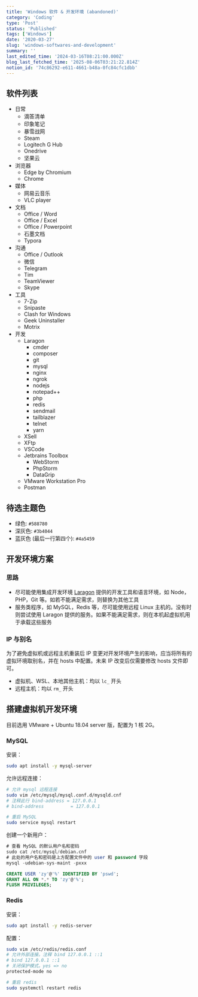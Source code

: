 ```yaml
---
title: 'Windows 软件 & 开发环境 (abandoned)'
category: 'Coding'
type: 'Post'
status: 'Published'
tags: ['Windows']
date: '2020-03-27'
slug: 'windows-softwares-and-development'
summary: ''
last_edited_time: '2024-03-16T08:21:00.000Z'
blog_last_fetched_time: '2025-08-06T03:21:22.814Z'
notion_id: '74c86292-e611-4661-b48a-0fc84cfc1dbb'
---
```


## **软件列表**

- 日常
  - 滴答清单
  - 印象笔记
  - 暴雪战网
  - Steam
  - Logitech G Hub
  - Onedrive
  - 坚果云
- 浏览器
  - Edge by Chromium
  - Chrome
- 媒体
  - 网易云音乐
  - VLC player
- 文档
  - Office / Word
  - Office / Excel
  - Office / Powerpoint
  - 石墨文档
  - Typora
- 沟通
  - Office / Outlook
  - 微信
  - Telegram
  - Tim
  - TeamViewer
  - Skype
- 工具
  - 7-Zip
  - Snipaste
  - Clash for Windows
  - Geek Uninstaller
  - Motrix
- 开发
  - Laragon
    - cmder
    - composer
    - git
    - mysql
    - nginx
    - ngrok
    - nodejs
    - notepad++
    - php
    - redis
    - sendmail
    - tailblazer
    - telnet
    - yarn
  - XSell
  - XFtp
  - VSCode
  - Jetbrains Toolbox
    - WebStorm
    - PhpStorm
    - DataGrip
  - VMware Workstation Pro
  - Postman

## **待选主题色**

- 绿色: `#588780`
- 深灰色: `#3b4044`
- 蓝灰色 (最后一行第四个): `#4a5459`

## 开发环境方案

### 思路

- 尽可能使用集成开发环境 [Laragon](https://laragon.org/) 提供的开发工具和语言环境，如 Node，PHP，Git 等。如若不能满足需求，则替换为其他工具
- 服务类程序，如 MySQL，Redis 等，尽可能使用远程 Linux 主机的。没有时则尝试使用 Laragon 提供的服务。如果不能满足需求，则在本机起虚拟机用于承载这些服务

### IP 与别名

为了避免虚拟机或远程主机重装后 IP 变更对开发环境产生的影响，应当将所有的虚拟环境取别名，并在 hosts 中配置。未来 IP 改变后仅需要修改 hosts 文件即可。

- 虚拟机、WSL、本地其他主机：均以 `lc_` 开头
- 远程主机：均以 `rm_` 开头

## 搭建虚拟机开发环境

目前选用 VMware + Ubuntu 18.04 server 版，配置为 1 核 2G。

### MySQL

安装：

```bash
sudo apt install -y mysql-server
```

允许远程连接：

```bash
# 允许 mysql 远程连接
sudo vim /etc/mysql/mysql.conf.d/mysqld.cnf
# 注释此行 bind-address = 127.0.0.1
# bind-address          = 127.0.0.1

# 重启 MySQL
sudo service mysql restart
```

创建一个新用户：

```sql
# 查看 MySQL 的默认用户名和密码
sudo cat /etc/mysql/debian.cnf
# 此处的用户名和密码是上方配置文件中的 user 和 password 字段
mysql -udebian-sys-maint -pxxx

CREATE USER 'zy'@'%' IDENTIFIED BY 'pswd';
GRANT ALL ON *.* TO 'zy'@'%';
FLUSH PRIVILEGES;
```

### **Redis**

安装：

```bash
sudo apt install -y redis-server
```

配置：

```bash
sudo vim /etc/redis/redis.conf
# 允许外部连接。注释 bind 127.0.0.1 ::1
# bind 127.0.0.1 ::1
# 关闭保护模式。yes => no
protected-mode no

# 重启 redis
sudo systemctl restart redis
```

